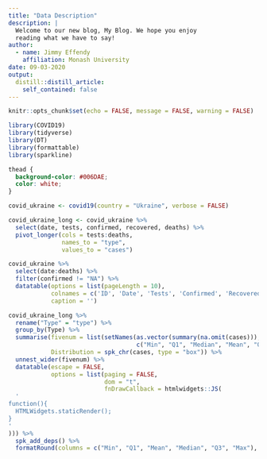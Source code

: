 ```yaml
---
title: "Data Description"
description: |
  Welcome to our new blog, My Blog. We hope you enjoy 
  reading what we have to say!
author:
  - name: Jimmy Effendy 
    affiliation: Monash University
date: 09-03-2020
output:
  distill::distill_article:
    self_contained: false
---
```


```r
knitr::opts_chunk$set(echo = FALSE, message = FALSE, warning = FALSE)

library(COVID19)
library(tidyverse)
library(DT)
library(formattable)
library(sparkline)
```

```css
thead {
  background-color: #006DAE;
  color: white;
}
```

```r
covid_ukraine <- covid19(country = "Ukraine", verbose = FALSE)

covid_ukraine_long <- covid_ukraine %>% 
  select(date, tests, confirmed, recovered, deaths) %>% 
  pivot_longer(cols = tests:deaths,
               names_to = "type",
               values_to = "cases")
```

```r
covid_ukraine %>% 
  select(date:deaths) %>%
  filter(confirmed != "NA") %>% 
  datatable(options = list(pageLength = 10),
            colnames = c('ID', 'Date', 'Tests', 'Confirmed', 'Recovered', 'Deaths'),
            caption = '')
```

```r
covid_ukraine_long %>%
  rename("Type" = "type") %>% 
  group_by(Type) %>% 
  summarise(fivenum = list(setNames(as.vector(summary(na.omit(cases))),
                                    c("Min", "Q1", "Median", "Mean", "Q3", "Max"))),
            Distribution = spk_chr(cases, type = "box")) %>% 
  unnest_wider(fivenum) %>% 
  datatable(escape = FALSE,
            options = list(paging = FALSE,
                           dom = "t",
                           fnDrawCallback = htmlwidgets::JS(
  '
function(){
  HTMLWidgets.staticRender();
}
'
))) %>% 
  spk_add_deps() %>% 
  formatRound(columns = c("Min", "Q1", "Mean", "Median", "Q3", "Max"), digits = 2)
```

